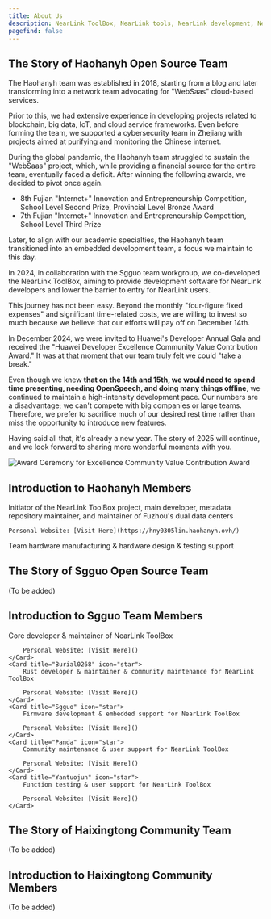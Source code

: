 ```yaml
---
title: About Us
description: NearLink ToolBox, NearLink tools, NearLink development, NearLink, NearLink ToolBox, introduction to the NearLink ToolBox development team, and a great story
pagefind: false
---
```



## The Story of Haohanyh Open Source Team

The Haohanyh team was established in 2018, starting from a blog and later transforming into a network team advocating for "WebSaas" cloud-based services.

Prior to this, we had extensive experience in developing projects related to blockchain, big data, IoT, and cloud service frameworks. Even before forming the team, we supported a cybersecurity team in Zhejiang with projects aimed at purifying and monitoring the Chinese internet.

During the global pandemic, the Haohanyh team struggled to sustain the "WebSaas" project, which, while providing a financial source for the entire team, eventually faced a deficit. After winning the following awards, we decided to pivot once again.

- 8th Fujian "Internet+" Innovation and Entrepreneurship Competition, School Level Second Prize, Provincial Level Bronze Award
- 7th Fujian "Internet+" Innovation and Entrepreneurship Competition, School Level Third Prize

Later, to align with our academic specialties, the Haohanyh team transitioned into an embedded development team, a focus we maintain to this day.

In 2024, in collaboration with the Sgguo team workgroup, we co-developed the NearLink ToolBox, aiming to provide development software for NearLink developers and lower the barrier to entry for NearLink users.

This journey has not been easy. Beyond the monthly "four-figure fixed expenses" and significant time-related costs, we are willing to invest so much because we believe that our efforts will pay off on December 14th.

In December 2024, we were invited to Huawei's Developer Annual Gala and received the "Huawei Developer Excellence Community Value Contribution Award." It was at that moment that our team truly felt we could "take a break."

Even though we knew **that on the 14th and 15th, we would need to spend time presenting, needing OpenSpeech, and doing many things offline**, we continued to maintain a high-intensity development pace. Our numbers are a disadvantage; we can't compete with big companies or large teams. Therefore, we prefer to sacrifice much of our desired rest time rather than miss the opportunity to introduce new features.

Having said all that, it's already a new year. The story of 2025 will continue, and we look forward to sharing more wonderful moments with you.

![Award Ceremony for Excellence Community Value Contribution Award](https://s2.loli.net/2025/01/03/hHx1Nq9lm8Q35bD.jpg)

## Introduction to Haohanyh Members

<Card title="Lin.Meng." icon="star">
    Initiator of the NearLink ToolBox project, main developer, metadata repository maintainer, and maintainer of Fuzhou's dual data centers

    Personal Website: [Visit Here](https://hny0305lin.haohanyh.ovh/)
</Card>
<Card title="Liu & Dai" icon="star">
    Team hardware manufacturing & hardware design & testing support
</Card>

## The Story of Sgguo Open Source Team

(To be added)

## Introduction to Sgguo Team Members

<CardGrid stagger>
    <Card title="MiraHikari" icon="star">
        Core developer & maintainer of NearLink ToolBox

        Personal Website: [Visit Here]()
    </Card>
    <Card title="Burial0268" icon="star">
        Rust developer & maintainer & community maintenance for NearLink ToolBox

        Personal Website: [Visit Here]()
    </Card>
    <Card title="Sgguo" icon="star">
        Firmware development & embedded support for NearLink ToolBox

        Personal Website: [Visit Here]()
    </Card>
    <Card title="Panda" icon="star">
        Community maintenance & user support for NearLink ToolBox

        Personal Website: [Visit Here]()
    </Card>
    <Card title="Yantuojun" icon="star">
        Function testing & user support for NearLink ToolBox

        Personal Website: [Visit Here]()
    </Card>
</CardGrid>

## The Story of Haixingtong Community Team

(To be added)

## Introduction to Haixingtong Community Members

(To be added)